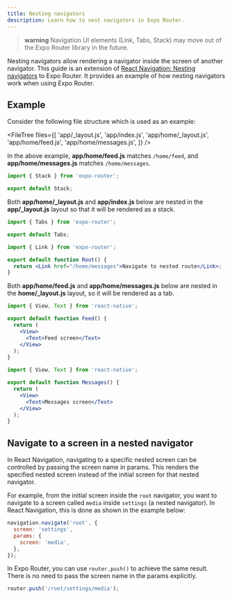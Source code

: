 ```yaml
---
title: Nesting navigators
description: Learn how to nest navigators in Expo Router.
---
```



> **warning** Navigation UI elements (Link, Tabs, Stack) may move out of the Expo Router library in the future.

Nesting navigators allow rendering a navigator inside the screen of another navigator. This guide is an extension of [React Navigation: Nesting navigators](https://reactnavigation.org/docs/nesting-navigators) to Expo Router. It provides an example of how nesting navigators work when using Expo Router.

## Example

Consider the following file structure which is used as an example:

<FileTree
  files={[
    'app/_layout.js',
    'app/index.js',
    'app/home/_layout.js',
    'app/home/feed.js',
    'app/home/messages.js',
  ]}
/>

In the above example, **app/home/feed.js** matches `/home/feed`, and **app/home/messages.js** matches `/home/messages`.

```jsx app/_layout.js
import { Stack } from 'expo-router';

export default Stack;
```

Both **app/home/\_layout.js** and **app/index.js** below are nested in the **app/\_layout.js** layout so that it will be rendered as a stack.

```jsx app/home/_layout.js
import { Tabs } from 'expo-router';

export default Tabs;
```

```jsx app/index.js
import { Link } from 'expo-router';

export default function Root() {
  return <Link href="/home/messages">Navigate to nested route</Link>;
}
```

Both **app/home/feed.js** and **app/home/messages.js** below are nested in the **home/\_layout.js** layout, so it will be rendered as a tab.

```jsx app/home/feed.js
import { View, Text } from 'react-native';

export default function Feed() {
  return (
    <View>
      <Text>Feed screen</Text>
    </View>
  );
}
```

```jsx app/home/messages.js
import { View, Text } from 'react-native';

export default function Messages() {
  return (
    <View>
      <Text>Messages screen</Text>
    </View>
  );
}
```

## Navigate to a screen in a nested navigator

In React Navigation, navigating to a specific nested screen can be controlled by passing the screen name in params. This renders the specified nested screen instead of the initial screen for that nested navigator.

For example, from the initial screen inside the `root` navigator, you want to navigate to a screen called `media` inside `settings` (a nested navigator). In React Navigation, this is done as shown in the example below:

```js React Navigation
navigation.navigate('root', {
  screen: 'settings',
  params: {
    screen: 'media',
  },
});
```

In Expo Router, you can use `router.push()` to achieve the same result. There is no need to pass the screen name in the params explicitly.

```js Expo Router
router.push('/root/settings/media');
```
